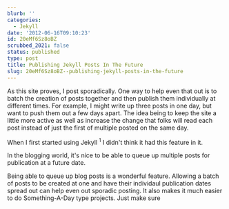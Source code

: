 ```yaml
---
blurb: ''
categories:
  - Jekyll
date: '2012-06-16T09:10:23'
id: 20eMf6Sz8oBZ
scrubbed_2021: false
status: published
type: post
title: Publishing Jekyll Posts In The Future
slug: 20eMf6Sz8oBZ--publishing-jekyll-posts-in-the-future
---
```


As this site proves, I post sporadically. One way to help even that out is to batch the creation of posts together and then publish them individually at different times. For example, I might write up three posts in one day, but want to push them out a few days apart. The idea being to keep the site a little more active as well as increase the change that folks will read each post instead of just the first of multiple posted on the same day. 

When I first started using Jekyll <sup>1</sup> I didn't think it had this feature in it. 


In the blogging world, it's nice to be able to queue up multiple posts for publication at a future date. 

Being able to queue up blog posts is a wonderful feature. Allowing a batch of posts to be created at one and have their individaul publication dates spread out can help even out sporadic posting. It also makes it much easier to do Something-A-Day type projects. Just make sure
